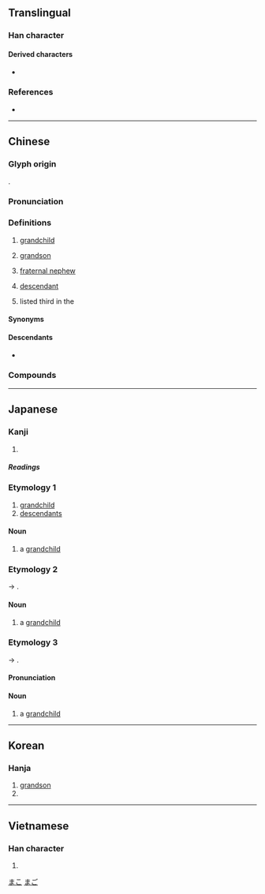 {{also|孙}}
{{character info/new}}
==Translingual==

===Han character===
{{Han char|rn=39|rad=子|as=07|sn=10|four=12493|canj=NDHVF|ids=⿰子系}}

====Derived characters====
* {{l|mul|[[遜]], [[愻]], [[蓀]]}}

===References===
* {{Han ref|kx=0279.230|dkj=06987|dj=0548.190|hdz=21016.050|uh=5B6B|ud=23403|bh=AE5D|bd=44637}}

----

==Chinese==
{{zh-forms|s=孙}}

===Glyph origin===
{{Han etym}}
{{Han compound|子|系|t1=son|t2=continue|ls=ic}}.

===Pronunciation===
{{zh-pron
|m=sūn
|c=syun1
|h=pfs=sûn
|md=sŏng
|mn=sun/tw,xmd,qzd:sng/zz:suiⁿ
|mn_note=sng/suiⁿ - vernacular (surname); sun - literary (all sense, including surname, except in Zhangzhou)
|mn-t=sung1/seng1
|mn-t_note=seng1 - surname; sung1 - other senses
|w=1sen
|mc=y
|oc=y
|cat=n,pn
}}

===Definitions===
{{zh-hanzi}}

# [[grandchild]]
# {{lb|zh|dialectal}} [[grandson]]
# {{lb|zh|chiefly|Min}} [[fraternal nephew]]
# [[descendant]]
# {{surname|lang=zh|dot=,}} listed third in the ''{{w|Baijiaxing}}''

====Synonyms====
{{zh-dial|孫子}}
{{zh-dial|姪子}}

====Descendants====
* {{desc|bor=1|tl|Suan}} {{qualifier|via Hokkien}}

===Compounds===
{{zh-der|不肖子孫|亞馬孫河|仍孫|來孫|兒孫|內孫|公子王孫|公孫樹|參孫|叔孫|吃子孫飯|名落孫山|含飴弄孫|土行孫|外孫|外孫女|多子多孫|天孫|太孫|女孫|姪孫|嫡孫|嫡孫承重|子子孫孫|子孝孫賢|子孫|子孫桶|子孫滿堂|孝子慈孫|孝子賢孫|孫兒|孫女|孫女婿|孫子|孫子兵法|孫山之外|孫康映雪|孫悟空|孫晨稿席|孫枝|孫竹|孫絡|封祖蔭孫|徒子徒孫|徠孫|德流子孫|慈孫孝子|慶流子孫|打剌孫|承重孫|抱子弄孫|斷子絕孫|曾孫|桂子蘭孫|毓子孕孫|炎黃子孫|烏孫|燕啄皇孫|猞猁孫|猴孫王|玄孫|王孫|王孫公子|百子千孫|祖孫|竹孫|答剌孫|系孫|絕子絕孫|耳孫|落孫山|裝孫子|西姆孫線|詒厥孫謀|貽厥孫謀|適孫|重孫|重孫女|重孫媳|長孫|長孫媳|雲孫|龍孫|龍孫帝子|孫王營}}

----

==Japanese==

===Kanji===
{{ja-kanji|grade=4|rs=子07}}

# {{defn|lang=ja|sort=子07}}

=====Readings=====
{{ja-readings
|goon=そん
|kanon=そん
|kun=まご-
|nanori=さね, ただ, ひこ, ひろ
}}

===Etymology 1===
{{ja-kanjitab|むまご|yomi=k}}
# [[grandchild]]
# [[descendants]]

====Noun====
{{ja-noun|むまご}}

# a [[grandchild]]

===Etymology 2===
{{ja-kanjitab|うまご|yomi=k}}
{{IPAchar|mumaɡo}} → {{IPAchar|umaɡo}}.

====Noun====
{{ja-noun|うまご}}

# a [[grandchild]]

===Etymology 3===
{{ja-kanjitab|まご|yomi=k}}
{{IPAchar|umaɡo}} → {{IPAchar|maɡo}}.

====Pronunciation====
{{ja-pron|acc=2|y=k|まご}}

====Noun====
{{ja-noun|まご}}

# a [[grandchild]]

[[Category:Japanese basic words|まこ]]
[[Category:ja:Family|まご]]

----

==Korean==

===Hanja===
{{ko-hanja|hangeul=손|rv=son|mr=son}}

# [[grandson]]
# {{surname|lang=ko}}

----

==Vietnamese==

===Han character===
{{vi-readings|rs=子07|hanviet=[[tôn]], [[cháu]], [[tun]]}}

# {{defn|vi}}
